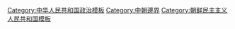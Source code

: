 [[Category:中华人民共和国政治模板|Category:中华人民共和国政治模板]]
[[Category:中朝邊界|Category:中朝邊界]]
[[Category:朝鲜民主主义人民共和国模板|Category:朝鲜民主主义人民共和国模板]]
